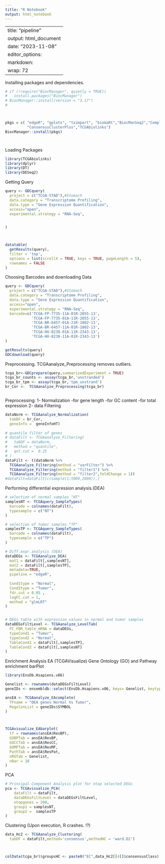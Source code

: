 ---
title: "R Notebook"
output: html_notebook
---

---
title: "pipeline"
output: html_document
date: "2023-11-08"
editor_options: 
  markdown: 
    wrap: 72
---

Installing packages and dependencies.
```{r}
# if (!require("BiocManager", quietly = TRUE))
#   install.packages("BiocManager")
# BiocManager::install(version = "3.17")
# 



pkgs = c( "edgeR", "gplots", "tximport", "biomaRt","BiocManSeq2","ComplexHeatmap",
          "ConsensusClusterPlus","TCGAbiolinks")
BiocManager::install(pkgs)




```

Loading Packages
```{r}
library(TCGAbiolinks)
library(dplyr)
library(DT)
library(DESeq2)
```

Getting Query
```{r}
query <- GDCquery(
  project = c("TCGA-STAD"),#Stomach
  data.category = "Transcriptome Profiling",
  data.type = "Gene Expression Quantification",
  access="open",
  experimental.strategy = "RNA-Seq",
  

)



datatable(
  getResults(query), 
  filter = 'top',
  options = list(scrollX = TRUE, keys = TRUE, pageLength = 5), 
  rownames = FALSE
)

```

Choosing Barcodes and downloading Data
```{r}
query <- GDCquery(
  project = c("TCGA-STAD"),#Stomach
  data.category = "Transcriptome Profiling",
  data.type = "Gene Expression Quantification",
  access="open",
  experimental.strategy = "RNA-Seq",
  barcode=c('TCGA-FP-7735-11A-01R-2055-13',
            'TCGA-FP-7735-01A-11R-2055-13',
            'TCGA-BR-6457-01A-21R-1802-13',
            'TCGA-BR-6457-11A-01R-1802-13',
            'TCGA-HU-8238-01A-11R-2343-13',
            'TCGA-HU-8238-11A-01R-2343-13')
)

getResults(query)
GDCdownload(query)
```

Preprocessing.
TCGAanalyze_Preprocessing removes outliers. 
```{r}
tcga_br<-GDCprepare(query,summarizedExperiment = TRUE)
tcga_br_counts <- assay(tcga_br,'unstranded')  
tcga_br_tpm <- assay(tcga_br,'tpm_unstrand') 
br_Cor <-  TCGAanalyze_Preprocessing(tcga_br)



```

Preprocessing: 1- Normalization -for gene length -for GC content -for
total expression 2- data Filtering
```{r}
dataNorm <- TCGAanalyze_Normalization(
  tabDF = br_Cor, 
  geneInfo =  geneInfoHT)
  
# quantile filter of genes
# dataFilt <- TCGAanalyze_Filtering(
#   tabDF = dataNorm,
#   method = "quantile", 
#   qnt.cut =  0.25
# )
dataFilt <- t(dataNorm %>% 
  TCGAanalyze_Filtering(method = "varFilter") %>%
  TCGAanalyze_Filtering(method = "filter1") %>%  
  TCGAanalyze_Filtering(method = "filter2",foldChange = 1))
#dataFilt=dataFilt[c(sample(1:5000,2000)),]

```

Performing differential expression analysis.(DEA)
```{r}
# selection of normal samples "NT"
samplesNT <- TCGAquery_SampleTypes(
  barcode = colnames(dataFilt),
  typesample = c("NT")
)

# selection of tumor samples "TP"
samplesTP <- TCGAquery_SampleTypes(
  barcode = colnames(dataFilt), 
  typesample = c("TP")
)

# Diff.expr.analysis (DEA)
dataDEGs <- TCGAanalyze_DEA(
  mat1 = dataFilt[,samplesNT],
  mat2 = dataFilt[,samplesTP],
  metadata=TRUE,
  pipeline = "edgeR",
  
  Cond1type = "Normal",
  Cond2type = "Tumor",
  fdr.cut = 0.05 ,
  logFC.cut = 1,
  method = "glmLRT"
)


# DEGs table with expression values in normal and tumor samples
dataDEGsFiltLevel <- TCGAanalyze_LevelTab(
  FC_FDR_table_mRNA = dataDEGs,
  typeCond1 = "Tumor",
  typeCond2 = "Normal",
  TableCond1 = dataFilt[,samplesTP],
  TableCond2 = dataFilt[,samplesNT]
)

```


Enrichment Analysis EA (TCGAVisualize) Gene Ontology (GO) and Pathway
enrichment barPlot
```{r}
library(EnsDb.Hsapiens.v86)

Genelist <- rownames(dataDEGsFiltLevel)
geneIDs <- ensembldb::select(EnsDb.Hsapiens.v86, keys= Genelist, keytype = "GENEID", columns = c("SYMBOL","GENEID") )

ansEA <- TCGAanalyze_EAcomplete(
  TFname = "DEA genes Normal Vs Tumor",
  RegulonList = geneIDs$SYMBOL
)



TCGAvisualize_EAbarplot(
  tf = rownames(ansEA$ResBP), 
  GOBPTab = ansEA$ResBP,
  GOCCTab = ansEA$ResCC,
  GOMFTab = ansEA$ResMF,
  PathTab = ansEA$ResPat,
  nRGTab = Genelist, 
  nBar = 10
)

```


PCA
```{r}

# Principal Component Analysis plot for ntop selected DEGs
pca <- TCGAvisualize_PCA(
    dataFilt = dataFilt,
    dataDEGsFiltLevel = dataDEGsFiltLevel,
    ntopgenes = 200, 
    group1 = samplesNT,
    group2 =  samplesTP
)


```
Clustering 
(Upon execution, R crashes. !?)
```{r}
data_Hc2 <- TCGAanalyze_Clustering(
  tabDF = dataFilt,method='consensus',methodHC = 'ward.D2')



colData(tcga_br)$groupsHC <- paste0("EC",data_Hc2[[4]]$consensusClass)

```
